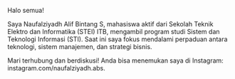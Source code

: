 Halo semua!

Saya Naufalziyadh Alif Bintang S, mahasiswa aktif dari Sekolah Teknik Elektro dan Informatika (STEI) ITB, mengambil program studi Sistem dan Teknologi Informasi (STI). Saat ini saya fokus mendalami perpaduan antara teknologi, sistem manajemen, dan strategi bisnis.

Mari terhubung dan berdiskusi! Anda bisa menemukan saya di Instagram: instagram.com/naufalziyadh.abs.